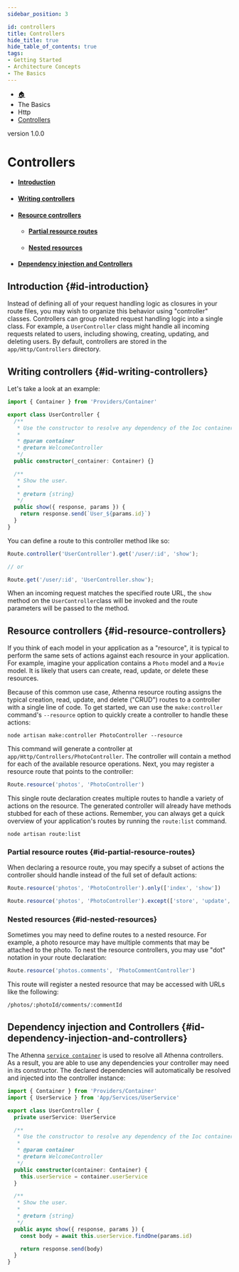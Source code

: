 ```yaml
---
sidebar_position: 3

id: controllers
title: Controllers
hide_title: true
hide_table_of_contents: true
tags:
- Getting Started
- Architecture Concepts
- The Basics
---
```


<nav aria-label="breadcrumbs">
    <ul class="breadcrumbs">
        <li class="breadcrumbs__item">
            <a class="breadcrumbs__link" href="/">🏠</a>
        </li>
        <li class="breadcrumbs__item">
            <a class="breadcrumbs__link">The Basics</a>
        </li>
        <li class="breadcrumbs__item">
            <a class="breadcrumbs__link">Http</a>
        </li>
        <li class="breadcrumbs__item">
            <a class="breadcrumbs__link" href="/docs/the-basics/http/controllers">Controllers</a>
        </li>
    </ul>
</nav>

<span class="badge badge--secondary margin-top-bot">version 1.0.0</span>

# Controllers

- #### [Introduction](#id-introduction)
- #### [Writing controllers](#id-writing-controllers)
- #### [Resource controllers](#id-resource-controllers)
    - #### [Partial resource routes](#id-partial-resource-routes)
    - #### [Nested resources](#id-nested-resources)
- #### [Dependency injection and Controllers](#id-dependency-injection-and-controllers)

## Introduction {#id-introduction}

Instead of defining all of your request handling logic as closures in your route files, you may wish to organize this
behavior using "controller" classes. Controllers can group related request handling logic into a single class. For
example, a `UserController` class might handle all incoming requests related to users, including showing, creating,
updating, and deleting users. By default, controllers are stored in the `app/Http/Controllers` directory.

## Writing controllers {#id-writing-controllers}

Let's take a look at an example:

```typescript
import { Container } from 'Providers/Container'

export class UserController {
  /**
   * Use the constructor to resolve any dependency of the Ioc container
   *
   * @param container
   * @return WelcomeController
   */
  public constructor(_container: Container) {}

  /**
   * Show the user.
   *
   * @return {string}
   */
  public show({ response, params }) {
    return response.send(`User_${params.id}`)
  }
}
```

You can define a route to this controller method like so:

```typescript
Route.controller('UserController').get('/user/:id', 'show');

// or

Route.get('/user/:id', 'UserController.show');
```

When an incoming request matches the specified route URL, the `show` method on the `UserController`class will be invoked
and the route parameters will be passed to the method.

## Resource controllers {#id-resource-controllers}

If you think of each model in your application as a "resource", it is typical to perform the same sets of actions
against each resource in your application. For example, imagine your application contains a `Photo` model and a `Movie`
model. It is likely that users can create, read, update, or delete these resources.

Because of this common use case, Athenna resource routing assigns the typical creation, read, update, and delete ("CRUD")
routes to a controller with a single line of code. To get started, we can use the `make:controller` command's `--resource`
option to quickly create a controller to handle these actions:

```shell
node artisan make:controller PhotoController --resource
```

This command will generate a controller at `app/Http/Controllers/PhotoController`. The controller will contain a method
for each of the available resource operations. Next, you may register a resource route that points to the controller:

```typescript
Route.resource('photos', 'PhotoController')
```

This single route declaration creates multiple routes to handle a variety of actions on the resource. The generated
controller will already have methods stubbed for each of these actions. Remember, you can always get a quick overview
of your application's routes by running the `route:list` command.

```shell
node artisan route:list
```

### Partial resource routes {#id-partial-resource-routes}

When declaring a resource route, you may specify a subset of actions the controller should handle instead of the full
set of default actions:

```typescript
Route.resource('photos', 'PhotoController').only(['index', 'show'])

Route.resource('photos', 'PhotoController').except(['store', 'update', 'destroy'])
```

### Nested resources {#id-nested-resources}

Sometimes you may need to define routes to a nested resource. For example, a photo resource may have multiple comments
that may be attached to the photo. To nest the resource controllers, you may use "dot" notation in your route declaration:

```typescript
Route.resource('photos.comments', 'PhotoCommentController')
```

This route will register a nested resource that may be accessed with URLs like the following:

```shell
/photos/:photoId/comments/:commentId
```

## Dependency injection and Controllers {#id-dependency-injection-and-controllers}

The Athenna [`service container`](/docs/architecture-concepts/container) is used to resolve all Athenna controllers.
As a result, you are able to use any dependencies your controller may need in its constructor. The declared dependencies
will automatically be resolved and injected into the controller instance:

```typescript
import { Container } from 'Providers/Container'
import { UserService } from 'App/Services/UserService'

export class UserController {
  private userService: UserService

  /**
   * Use the constructor to resolve any dependency of the Ioc container
   *
   * @param container
   * @return WelcomeController
   */
  public constructor(container: Container) {
    this.userService = container.userService
  }

  /**
   * Show the user.
   *
   * @return {string}
   */
  public async show({ response, params }) {
    const body = await this.userService.findOne(params.id)

    return response.send(body)
  }
}
```
